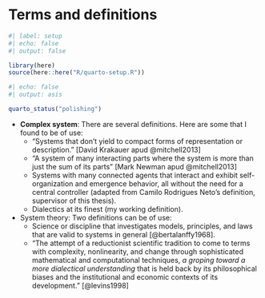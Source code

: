 # Terms and definitions {.unnumbered}

```r
#| label: setup
#| echo: false
#| output: false

library(here)
source(here::here("R/quarto-setup.R"))
```

```r
#| echo: false
#| output: asis

quarto_status("polishing")
```

* __Complex system__: There are several definitions. Here are some that I found to be of use:
	* "Systems that don't yield to compact forms of representation or description." [David Krakauer apud @mitchell2013]
	* "A system of many interacting parts where the system is more than just the sum of its parts" [Mark Newman apud @mitchell2013]
	* Systems with many connected agents that interact and exhibit self-organization and emergence behavior, all without the need for a central controller (adapted from Camilo Rodrigues Neto's definition, supervisor of this thesis).
	* Dialectics at its finest (my working definition).
* System theory: Two definitions can be of use:
	* Science or discipline that investigates models, principles, and laws that are valid to systems in general [@bertalanffy1968].
	* "The attempt of a reductionist scientific tradition to come to terms with complexity, nonlinearity, and change through sophisticated mathematical and computational techniques, _a groping toward a more dialectical understanding_ that is held back by its philosophical biases and the institutional and economic contexts of its development." [@levins1998]
